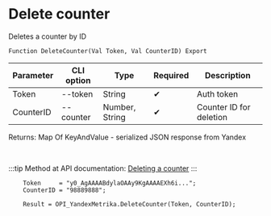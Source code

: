 ﻿---
sidebar_position: 4
---


# Delete counter
 Deletes a counter by ID



`Function DeleteCounter(Val Token, Val CounterID) Export`

  | Parameter | CLI option | Type | Required | Description |
  |-|-|-|-|-|
  | Token | --token | String | &#x2714; | Auth token |
  | CounterID | --counter | Number, String | &#x2714; | Counter ID for deletion |

  
  Returns:  Map Of KeyAndValue - serialized JSON response from Yandex

<br/>

:::tip
Method at API documentation: [Deleting a counter](https://yandex.ru/dev/metrika/en/management/openapi/counter/deleteCounter)
:::
<br/>


```bsl title="1C:Enterprise/OneScript code example"
    Token     = "y0_AgAAAABdylaOAAy9KgAAAAEXh6i...";
    CounterID = "98889888";

    Result = OPI_YandexMetrika.DeleteCounter(Token, CounterID);
```
 




